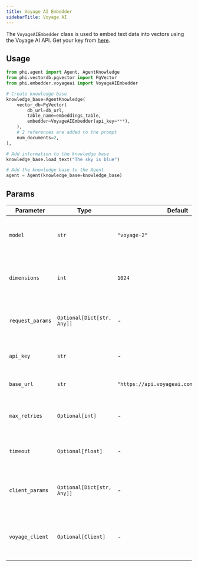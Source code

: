 ```yaml
---
title: Voyage AI Embedder
sidebarTitle: Voyage AI
---
```


The `VoyageAIEmbedder` class is used to embed text data into vectors using the Voyage AI API. Get your key from [here](https://dash.voyageai.com/api-keys).

## Usage

```python
from phi.agent import Agent, AgentKnowledge
from phi.vectordb.pgvector import PgVector
from phi.embedder.voyageai import VoyageAIEmbedder

# Create knowledge base
knowledge_base=AgentKnowledge(
    vector_db=PgVector(
        db_url=db_url,
        table_name=embeddings_table,
        embedder=VoyageAIEmbedder(api_key=***),
    ),
    # 2 references are added to the prompt
    num_documents=2,
),

# Add information to the knowledge base
knowledge_base.load_text("The sky is blue")

# Add the knowledge base to the Agent
agent = Agent(knowledge_base=knowledge_base)
```

## Params

| Parameter | Type | Default | Description |
| --- | --- | --- | --- |
| `model` | `str` | `"voyage-2"` | The name of the model used for generating embeddings. |
| `dimensions` | `int` | `1024` | The dimensionality of the embeddings generated by the model. |
| `request_params` | `Optional[Dict[str, Any]]` | - | Additional parameters to include in the API request. Optional. |
| `api_key` | `str` | - | The API key used for authenticating requests. |
| `base_url` | `str` | `"https://api.voyageai.com/v1/embeddings"` | The base URL for the API endpoint. |
| `max_retries` | `Optional[int]` | - | The maximum number of retries for API requests. Optional. |
| `timeout` | `Optional[float]` | - | The timeout duration for API requests. Optional. |
| `client_params` | `Optional[Dict[str, Any]]` | - | Additional parameters for configuring the API client. Optional. |
| `voyage_client` | `Optional[Client]` | - | An instance of the Client to use for making API requests. Optional. |
